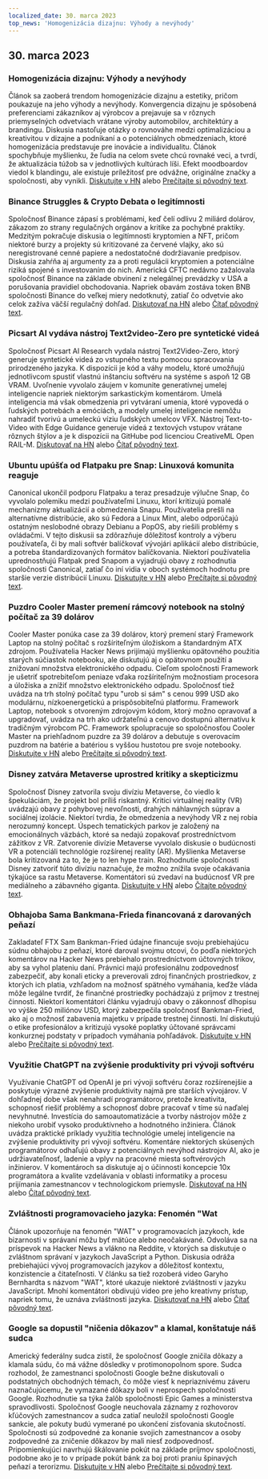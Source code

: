 ```yaml
---
localized_date: 30. marca 2023
top_news: 'Homogenizácia dizajnu: Výhody a nevýhody'
---
```




<CallToAction />

<Steps>

## 30. marca 2023

### Homogenizácia dizajnu: Výhody a nevýhody

Článok sa zaoberá trendom homogenizácie dizajnu a estetiky, pričom poukazuje na jeho výhody a nevýhody. Konvergencia dizajnu je spôsobená preferenciami zákazníkov aj výrobcov a prejavuje sa v rôznych priemyselných odvetviach vrátane výroby automobilov, architektúry a brandingu. Diskusia nastoľuje otázky o rovnováhe medzi optimalizáciou a kreativitou v dizajne a podnikaní a o potenciálnych obmedzeniach, ktoré homogenizácia predstavuje pre inovácie a individualitu. Článok spochybňuje myšlienku, že ľudia na celom svete chcú rovnaké veci, a tvrdí, že aktualizácia túžob sa v jednotlivých kultúrach líši. Efekt moodboardov viedol k blandingu, ale existuje príležitosť pre odvážne, originálne značky a spoločnosti, aby vynikli.
[Diskutujte v HN](http://news.ycombinator.com/item?id=35355703) alebo [Prečítajte si pôvodný text](https://www.alexmurrell.co.uk/articles/the-age-of-average).

### Binance Struggles & Crypto Debata o legitímnosti

Spoločnosť Binance zápasí s problémami, keď čelí odlivu 2 miliárd dolárov, zákazom zo strany regulačných orgánov a kritike za pochybné praktiky. Medzitým pokračuje diskusia o legitímnosti kryptomien a NFT, pričom niektoré burzy a projekty sú kritizované za červené vlajky, ako sú neregistrované cenné papiere a nedostatočné dodržiavanie predpisov. Diskusia zahŕňa aj argumenty za a proti regulácii kryptomien a potenciálne riziká spojené s investovaním do nich. Americká CFTC nedávno zažalovala spoločnosť Binance na základe obvinení z nelegálnej prevádzky v USA a porušovania pravidiel obchodovania. Napriek obavám zostáva token BNB spoločnosti Binance do veľkej miery nedotknutý, zatiaľ čo odvetvie ako celok zažíva väčší regulačný dohľad.
[Diskutovať na HN](http://news.ycombinator.com/item?id=35351805) alebo [Čítať pôvodný text](https://www.wsj.com/articles/binance-sees-2-billion-in-outflows-as-troubles-compound-9a136e21).

### Picsart AI vydáva nástroj Text2video-Zero pre syntetické videá

Spoločnosť Picsart AI Research vydala nástroj Text2Video-Zero, ktorý generuje syntetické videá zo vstupného textu pomocou spracovania prirodzeného jazyka. K dispozícii je kód a váhy modelu, ktoré umožňujú jednotlivcom spustiť vlastnú inštanciu softvéru na systéme s aspoň 12 GB VRAM. Uvoľnenie vyvolalo záujem v komunite generatívnej umelej inteligencie napriek niektorým sarkastickým komentárom. Umelá inteligencia má však obmedzenia pri vytváraní umenia, ktoré vypovedá o ľudských potrebách a emóciách, a modely umelej inteligencie nemôžu nahradiť tvorivú a umeleckú víziu ľudských umelcov VFX. Nástroj Text-to-Video with Edge Guidance generuje videá z textových vstupov vrátane rôznych štýlov a je k dispozícii na GitHube pod licenciou CreativeML Open RAIL-M.
[Diskutovať na HN](http://news.ycombinator.com/item?id=35352452) alebo [Čítať pôvodný text](https://github.com/Picsart-AI-Research/Text2Video-Zero).

### Ubuntu upúšťa od Flatpaku pre Snap: Linuxová komunita reaguje

Canonical ukončil podporu Flatpaku a teraz presadzuje výlučne Snap, čo vyvolalo polemiku medzi používateľmi Linuxu, ktorí kritizujú pomalé mechanizmy aktualizácií a obmedzenia Snapu. Používatelia prešli na alternatívne distribúcie, ako sú Fedora a Linux Mint, alebo odporúčajú ostatným neslobodné obrazy Debianu a PopOS, aby riešili problémy s ovládačmi. V tejto diskusii sa zdôrazňuje dôležitosť kontroly a výberu používateľa, či by mali softvér balíčkovať vývojári aplikácií alebo distribúcie, a potreba štandardizovaných formátov balíčkovania. Niektorí používatelia uprednostňujú Flatpak pred Snapom a vyjadrujú obavy z rozhodnutia spoločnosti Canonical, zatiaľ čo iní vidia v oboch systémoch hodnotu pre staršie verzie distribúcií Linuxu.
[Diskutujte v HN](http://news.ycombinator.com/item?id=35354729) alebo [Prečítajte si pôvodný text](https://lwn.net/SubscriberLink/927262/6adb2350e2b0d2ce/).

### Puzdro Cooler Master premení rámcový notebook na stolný počítač za 39 dolárov

Cooler Master ponúka case za 39 dolárov, ktorý premení starý Framework Laptop na stolný počítač s rozšíriteľným úložiskom a štandardným ATX zdrojom. Používatelia Hacker News prijímajú myšlienku opätovného použitia starých súčiastok notebooku, ale diskutujú aj o opätovnom použití a znižovaní množstva elektronického odpadu. Cieľom spoločnosti Framework je ušetriť spotrebiteľom peniaze vďaka rozšíriteľným možnostiam procesora a úložiska a znížiť množstvo elektronického odpadu. Spoločnosť tiež uvádza na trh stolný počítač typu "urob si sám" s cenou 999 USD ako modulárnu, nízkoenergetickú a prispôsobiteľnú platformu. Framework Laptop, notebook s otvoreným zdrojovým kódom, ktorý možno opravovať a upgradovať, uvádza na trh ako udržateľnú a cenovo dostupnú alternatívu k tradičným výrobcom PC. Framework spolupracuje so spoločnosťou Cooler Master na priehľadnom puzdre za 39 dolárov a debutuje s overovacím puzdrom na batérie a batériou s vyššou hustotou pre svoje notebooky.
[Diskutujte v HN](http://news.ycombinator.com/item?id=35350288) alebo [Prečítajte si pôvodný text](https://www.theverge.com/2023/3/23/23652939/framework-cooler-master-sff-pc-case).

### Disney zatvára Metaverse uprostred kritiky a skepticizmu

Spoločnosť Disney zatvorila svoju divíziu Metaverse, čo viedlo k špekuláciám, že projekt bol príliš riskantný. Kritici virtuálnej reality (VR) uvádzajú obavy z pohybovej nevoľnosti, drahých náhlavných súprav a sociálnej izolácie. Niektorí tvrdia, že obmedzenia a nevýhody VR z nej robia nerozumný koncept. Úspech tematických parkov je založený na emocionálnych väzbách, ktoré sa nedajú zopakovať prostredníctvom zážitkov z VR. Zatvorenie divízie Metaverse vyvolalo diskusie o budúcnosti VR a potenciáli technológie rozšírenej reality (AR). Myšlienka Metaverse bola kritizovaná za to, že je to len hype train. Rozhodnutie spoločnosti Disney zatvoriť túto divíziu naznačuje, že možno znížila svoje očakávania týkajúce sa rastu Metaverse. Komentátori sú zvedaví na budúcnosť VR pre mediálneho a zábavného giganta.
[Diskutujte v HN](http://news.ycombinator.com/item?id=35350952) alebo [Čítajte pôvodný text](https://www.wsj.com/articles/disney-eliminates-its-metaverse-division-as-part-of-companys-layoffs-plan-94b03650).

### Obhajoba Sama Bankmana-Frieda financovaná z darovaných peňazí

Zakladateľ FTX Sam Bankman-Fried údajne financuje svoju prebiehajúcu súdnu obhajobu z peňazí, ktoré daroval svojmu otcovi, čo podľa niektorých komentárov na Hacker News prebiehalo prostredníctvom účtovných trikov, aby sa vyhol plateniu daní. Právnici majú profesionálnu zodpovednosť zabezpečiť, aby konali eticky a preverovali zdroj finančných prostriedkov, z ktorých ich platia, vzhľadom na možnosť spätného vymáhania, keďže vláda môže legálne tvrdiť, že finančné prostriedky pochádzajú z príjmov z trestnej činnosti. Niektorí komentátori článku vyjadrujú obavy o zákonnosť dlhopisu vo výške 250 miliónov USD, ktorý zabezpečila spoločnosť Bankman-Fried, ako aj o možnosť zabavenia majetku v prípade trestnej činnosti. Iní diskutujú o etike profesionálov a kritizujú vysoké poplatky účtované správcami konkurznej podstaty v prípadoch vymáhania pohľadávok.
[Diskutujte v HN](http://news.ycombinator.com/item?id=35358698) alebo [Prečítajte si pôvodný text](https://www.forbes.com/sites/sarahemerson/2023/03/29/sam-bankman-fried-legal-fees-funded-by-alameda-money-gifted-to-father-joe-bankman/).

### Využitie ChatGPT na zvýšenie produktivity pri vývoji softvéru

Využívanie ChatGPT od OpenAI je pri vývoji softvéru čoraz rozšírenejšie a poskytuje výrazné zvýšenie produktivity najmä pre starších vývojárov. V dohľadnej dobe však nenahradí programátorov, pretože kreativita, schopnosť riešiť problémy a schopnosť dobre pracovať v tíme sú naďalej nevyhnutné. Investícia do samoautomatizácie a tvorby nástrojov môže z niekoho urobiť vysoko produktívneho a hodnotného inžiniera. Článok uvádza praktické príklady využitia technológie umelej inteligencie na zvýšenie produktivity pri vývoji softvéru. Komentáre niektorých skúsených programátorov odhaľujú obavy z potenciálnych nevýhod nástrojov AI, ako je udržiavateľnosť, ladenie a vplyv na pracovné miesta softvérových inžinierov. V komentároch sa diskutuje aj o účinnosti koncepcie 10x programátora a kvalite vzdelávania v oblasti informatiky a procesu prijímania zamestnancov v technologickom priemysle.
[Diskutovať na HN](http://news.ycombinator.com/item?id=35356054) alebo [Čítať pôvodný text](https://kadekillary.work/posts/1000x-eng/).

### Zvláštnosti programovacieho jazyka: Fenomén "Wat

Článok upozorňuje na fenomén "WAT" v programovacích jazykoch, kde bizarnosti v správaní môžu byť mätúce alebo neočakávané. Odvoláva sa na príspevok na Hacker News a vlákno na Reddite, v ktorých sa diskutuje o zvláštnom správaní v jazykoch JavaScript a Python. Diskusia odráža prebiehajúci vývoj programovacích jazykov a dôležitosť kontextu, konzistencie a čitateľnosti. V článku sa tiež rozoberá video Garyho Bernhardta s názvom "WAT", ktoré ukazuje niektoré zvláštnosti v jazyku JavaScript. Mnohí komentátori obdivujú video pre jeho kreatívny prístup, napriek tomu, že uznáva zvláštnosti jazyka.
[Diskutovať na HN](http://news.ycombinator.com/item?id=35363044) alebo [Čítať pôvodný text](https://www.destroyallsoftware.com/talks/wat).

### Google sa dopustil "ničenia dôkazov" a klamal, konštatuje náš sudca

Americký federálny sudca zistil, že spoločnosť Google zničila dôkazy a klamala súdu, čo má vážne dôsledky v protimonopolnom spore. Sudca rozhodol, že zamestnanci spoločnosti Google bežne diskutovali o podstatných obchodných témach, čo môže viesť k nepriaznivému záveru naznačujúcemu, že vymazané dôkazy boli v neprospech spoločnosti Google. Rozhodnutie sa týka žalôb spoločnosti Epic Games a ministerstva spravodlivosti. Spoločnosť Google neuchovala záznamy z rozhovorov kľúčových zamestnancov a sudca zatiaľ neuložil spoločnosti Google sankcie, ale pokuty budú vymerané po ukončení zisťovania skutočností. Spoločnosti sú zodpovedné za konanie svojich zamestnancov a osoby zodpovedné za zničenie dôkazov by mali niesť zodpovednosť. Pripomienkujúci navrhujú škálovanie pokút na základe príjmov spoločnosti, podobne ako je to v prípade pokút bánk za boj proti praniu špinavých peňazí a terorizmu.
[Diskutujte v HN](http://news.ycombinator.com/item?id=35363095) alebo [Prečítajte si pôvodný text](https://storage.courtlistener.com/recap/gov.uscourts.cand.373179/gov.uscourts.cand.373179.469.0.pdf).

</Steps>
